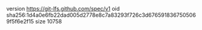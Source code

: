 version https://git-lfs.github.com/spec/v1
oid sha256:1d4a0e6fb22dad005d2778e8c7a83293f726c3d6765918367505069f5f6e2f15
size 10758
